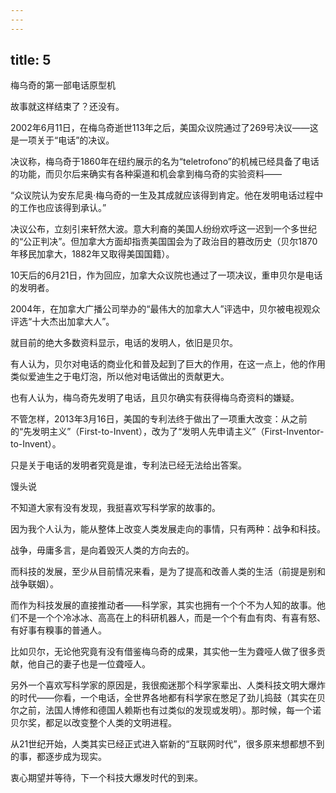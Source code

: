 ```yaml
---
---
---
```

title: 5
---



梅乌奇的第一部电话原型机



故事就这样结束了？还没有。

2002年6月11日，在梅乌奇逝世113年之后，美国众议院通过了269号决议——这是一项关于“电话”的决议。

决议称，梅乌奇于1860年在纽约展示的名为“teletrofono”的机械已经具备了电话的功能，而贝尔后来确实有各种渠道和机会拿到梅乌奇的实验资料——

“众议院认为安东尼奥·梅乌奇的一生及其成就应该得到肯定。他在发明电话过程中的工作也应该得到承认。”

决议公布，立刻引来轩然大波。意大利裔的美国人纷纷欢呼这一迟到一个多世纪的“公正判决”。但加拿大方面却指责美国国会为了政治目的篡改历史（贝尔1870年移民加拿大，1882年又取得美国国籍）。

10天后的6月21日，作为回应，加拿大众议院也通过了一项决议，重申贝尔是电话的发明者。

2004年，在加拿大广播公司举办的“最伟大的加拿大人”评选中，贝尔被电视观众评选“十大杰出加拿大人”。

就目前的绝大多数资料显示，电话的发明人，依旧是贝尔。

有人认为，贝尔对电话的商业化和普及起到了巨大的作用，在这一点上，他的作用类似爱迪生之于电灯泡，所以他对电话做出的贡献更大。

也有人认为，梅乌奇先发明了电话，且贝尔确实有获得梅乌奇资料的嫌疑。

不管怎样，2013年3月16日，美国的专利法终于做出了一项重大改变：从之前的“先发明主义”（First-to-Invent），改为了“发明人先申请主义”（First-Inventor-to-Invent）。

只是关于电话的发明者究竟是谁，专利法已经无法给出答案。

馒头说

不知道大家有没有发现，我挺喜欢写科学家的故事的。

因为我个人认为，能从整体上改变人类发展走向的事情，只有两种：战争和科技。

战争，毋庸多言，是向着毁灭人类的方向去的。

而科技的发展，至少从目前情况来看，是为了提高和改善人类的生活（前提是别和战争联姻）。

而作为科技发展的直接推动者——科学家，其实也拥有一个个不为人知的故事。他们不是一个个冷冰冰、高高在上的科研机器人，而是一个个有血有肉、有喜有怒、有好事有糗事的普通人。

比如贝尔，无论他究竟有没有借鉴梅乌奇的成果，其实他一生为聋哑人做了很多贡献，他自己的妻子也是一位聋哑人。

另外一个喜欢写科学家的原因是，我很痴迷那个科学家辈出、人类科技文明大爆炸的时代——你看，一个电话，全世界各地都有科学家在憋足了劲儿捣鼓（其实在贝尔之前，法国人博修和德国人赖斯也有过类似的发现或发明）。那时候，每一个诺贝尔奖，都足以改变整个人类的文明进程。

从21世纪开始，人类其实已经正式进入崭新的“互联网时代”，很多原来想都想不到的事，都逐步成为现实。

衷心期望并等待，下一个科技大爆发时代的到来。